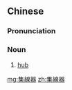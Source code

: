 {{also|集线器}}
==Chinese==
{{zh-forms|s=集线器}}

===Pronunciation===
{{zh-pron
|m=jíxiànqì
|c=zaap6 sin3 hei3
|cat=n
}}

===Noun===
{{zh-noun}}

# [[hub]] {{gloss|computer networking device}}

{{zh-cat|Computing}}

[[mg:集線器]]
[[zh:集線器]]